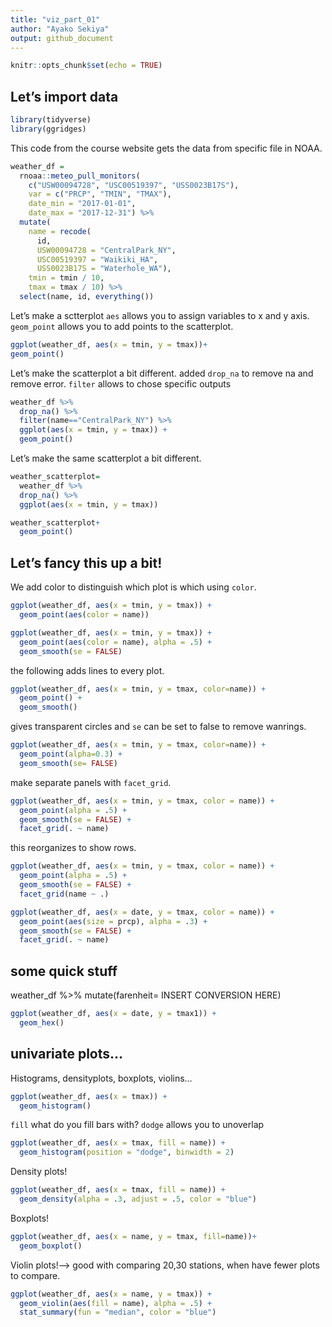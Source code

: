 ```yaml
---
title: "viz_part_01"
author: "Ayako Sekiya"
output: github_document
---
```


```r
knitr::opts_chunk$set(echo = TRUE)
```

## Let's import data
```r
library(tidyverse)
library(ggridges)
```

This code from the course website gets the data from specific file in NOAA. 

```r
weather_df = 
  rnoaa::meteo_pull_monitors(
    c("USW00094728", "USC00519397", "USS0023B17S"),
    var = c("PRCP", "TMIN", "TMAX"), 
    date_min = "2017-01-01",
    date_max = "2017-12-31") %>%
  mutate(
    name = recode(
      id, 
      USW00094728 = "CentralPark_NY", 
      USC00519397 = "Waikiki_HA",
      USS0023B17S = "Waterhole_WA"),
    tmin = tmin / 10,
    tmax = tmax / 10) %>%
  select(name, id, everything())
```

Let's make a sctterplot
`aes` allows you to assign variables to x and y axis. `geom_point` allows you to add points to the scatterplot.

```r
ggplot(weather_df, aes(x = tmin, y = tmax))+
geom_point()
```

Let's make the scatterplot a bit different. 
added `drop_na` to remove na and remove error. 
`filter` allows to chose specific outputs

```r
weather_df %>%
  drop_na() %>%
  filter(name=="CentralPark_NY") %>%
  ggplot(aes(x = tmin, y = tmax)) + 
  geom_point()
```

Let's make the same scatterplot a bit different. 

```r
weather_scatterplot=
  weather_df %>%
  drop_na() %>%
  ggplot(aes(x = tmin, y = tmax))

weather_scatterplot+
  geom_point()
```

## Let's fancy this up a bit!

We add color to distinguish which plot is which using `color`. 

```r
ggplot(weather_df, aes(x = tmin, y = tmax)) + 
  geom_point(aes(color = name))
```

```r
ggplot(weather_df, aes(x = tmin, y = tmax)) + 
  geom_point(aes(color = name), alpha = .5) +
  geom_smooth(se = FALSE)
```

the following adds lines to every plot.

```r
ggplot(weather_df, aes(x = tmin, y = tmax, color=name)) + 
  geom_point() +
  geom_smooth()
```

gives transparent circles and `se` can be set to false to remove wanrings. 

```r
ggplot(weather_df, aes(x = tmin, y = tmax, color=name)) + 
  geom_point(alpha=0.3) +
  geom_smooth(se= FALSE)
```

make separate panels with `facet_grid`.

```r
ggplot(weather_df, aes(x = tmin, y = tmax, color = name)) + 
  geom_point(alpha = .5) +
  geom_smooth(se = FALSE) + 
  facet_grid(. ~ name)
```

this reorganizes to show rows. 

```r
ggplot(weather_df, aes(x = tmin, y = tmax, color = name)) + 
  geom_point(alpha = .5) +
  geom_smooth(se = FALSE) + 
  facet_grid(name ~ .)
```

```r
ggplot(weather_df, aes(x = date, y = tmax, color = name)) + 
  geom_point(aes(size = prcp), alpha = .3) +
  geom_smooth(se = FALSE) + 
  facet_grid(. ~ name)
```

## some quick stuff

weather_df %>%
  mutate(farenheit= INSERT CONVERSION HERE)

```r
ggplot(weather_df, aes(x = date, y = tmax1)) + 
  geom_hex() 
```

## univariate plots...

Histograms, densityplots, boxplots, violins...

```r
ggplot(weather_df, aes(x = tmax)) + 
  geom_histogram()
```

`fill` what do you fill bars with?
`dodge` allows you to unoverlap

```r
ggplot(weather_df, aes(x = tmax, fill = name)) + 
  geom_histogram(position = "dodge", binwidth = 2)
```

Density plots!

```r
ggplot(weather_df, aes(x = tmax, fill = name)) + 
  geom_density(alpha = .3, adjust = .5, color = "blue")
```

Boxplots!

```r
ggplot(weather_df, aes(x = name, y = tmax, fill=name))+ 
  geom_boxplot()
```

Violin plots!--> good with comparing 20,30 stations, when have fewer plots to compare. 

```r
ggplot(weather_df, aes(x = name, y = tmax)) + 
  geom_violin(aes(fill = name), alpha = .5) + 
  stat_summary(fun = "median", color = "blue")
```

